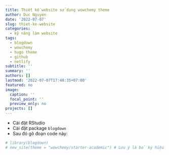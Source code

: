 ```yaml
---
title: Thiết kế website sử dụng wowchemy theme
author: Duc Nguyen
date: '2022-07-07'
slug: thiet-ke-website
categories:
  - kỹ năng làm website
tags:
  - blogdown
  - wowchemy
  - hugo theme
  - github
  - netlify
subtitle: ''
summary: ''
authors: []
lastmod: '2022-07-07T17:48:35+07:00'
featured: no
image:
  caption: ''
  focal_point: ''
  preview_only: no
projects: []
---
```


- Cài đặt RStudio
- Cài đặt package `blogdown`
- Sau đó gõ đoạn code này:
```r
# library(blogdown)
# new_site(theme = "wowchemy/starter-academic") # Lưu ý là bỏ ký hiệu `#` trước đoạn code
```

